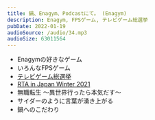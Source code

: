 ```yaml
---
title: 鍋、Enagym、Podcastにて。 (Enagym)
description: Enagym, FPSゲーム, テレビゲーム総選挙
pubDate: 2022-01-19
audioSource: /audio/34.mp3
audioSize: 63011564
---
```


- Enagymの好きなゲーム
- いろんなFPSゲーム
- [テレビゲーム総選挙](https://www.famitsu.com/news/202112/27246207.html)
- [RTA in Japan Winter 2021](https://rtain.jp/rtaij/rta-in-japan-winter-2021/)
- 無職転生 〜異世界行ったら本気だす〜
- サイダーのように言葉が湧き上がる
- 鍋へのこだわり